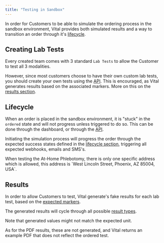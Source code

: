```yaml
---
title: "Testing in Sandbox"
---
```


In order for Customers to be able to simulate the ordering process in the sandbox environment, Vital provides both simulated results and a way to transition an order through it's [lifecycle](/lab/workflow/lab-test-lifecycle).

## Creating Lab Tests

Every created team comes with 3 standard `Lab Tests` to allow the Customer to test all 3 modalities. 

However, since most customers choose to have their own custom lab tests, you should create your own tests using the [API](/lab/workflow/create-test). This is encouraged, as Vital generates results based on the associated markers. More on this on the [results section](/lab/overview/sandbox#results).

## Lifecycle

When an order is placed in the sandbox environment, it is "stuck" in the `ordered` state and will not progress unless triggered to do so. This can be done through the dashboard, or through the [API](/api-reference/lab-testing/simulate-order).

Initiating the simulation process will progress the order through the expected success states defined in the [lifecycle section](/lab/workflow/lab-test-lifecycle), triggering all expected webhooks, emails and SMS's.

<Warning>
When testing the At-Home Phlebotomy, there is only one specific address which is allowed, this address is `West Lincoln Street, Phoenix, AZ 85004, USA`.
</Warning>


## Results

In order to allow Customers to test, Vital generate's fake results for each lab test, based on the [expected markers](/lab/results/result-formats#expected-results). 

The generated results will cycle through all possible [result types](/lab/results/result-formats#resulttype).

<Warning>
Note that generated values might not match the expected unit.
</Warning>

As for the PDF results, these are not generated, and Vital returns an example PDF that does not reflect the ordered test.